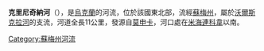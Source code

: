 '''克里尼奇納河'''（{{lang-uk|Кринична}}），是[[烏克蘭|烏克蘭]]的河流，位於該國東北部，流經[[蘇梅州|蘇梅州]]，屬於[[沃爾斯克拉河|沃爾斯克拉河]]的支流，河道全長11公里，發源自[[莫申卡|莫申卡]]，河口處在[[米海連科韋|米海連科韋]]以南。

{{DEFAULTSORT:Кринична}}
[[Category:蘇梅州河流|Category:蘇梅州河流]]


{{Ukraine-river-stub}}